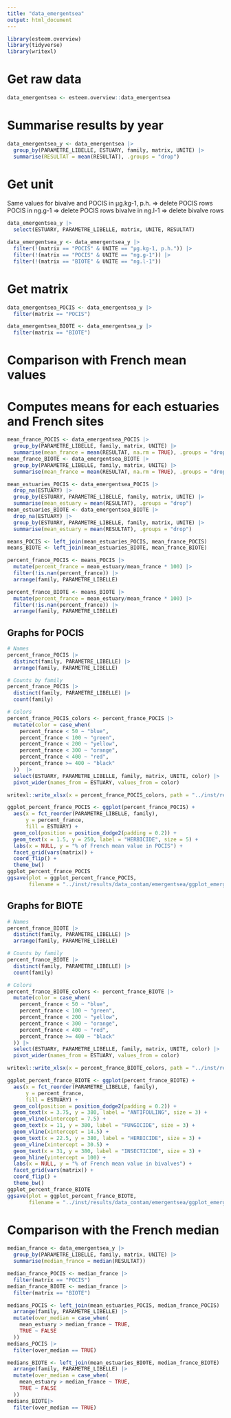 ```yaml
---
title: "data_emergentsea"
output: html_document
---
```


```r
library(esteem.overview)
library(tidyverse)
library(writexl)
```

# Get raw data
```r
data_emergentsea <- esteem.overview::data_emergentsea
```

# Summarise results by year
```r
data_emergentsea_y <- data_emergentsea |> 
  group_by(PARAMETRE_LIBELLE, ESTUARY, family, matrix, UNITE) |> 
  summarise(RESULTAT = mean(RESULTAT), .groups = "drop") 
```

# Get unit

Same values for bivalve and POCIS in µg.kg-1, p.h. => delete POCIS rows
POCIS in ng.g-1 => delete POCIS rows
bivalve in ng.l-1 => delete bivalve rows
```r
data_emergentsea_y |> 
  select(ESTUARY, PARAMETRE_LIBELLE, matrix, UNITE, RESULTAT)
```

```r
data_emergentsea_y <- data_emergentsea_y |> 
  filter(!(matrix == "POCIS" & UNITE == "µg.kg-1, p.h.")) |> 
  filter(!(matrix == "POCIS" & UNITE == "ng.g-1")) |> 
  filter(!(matrix == "BIOTE" & UNITE == "ng.l-1")) 
```

# Get matrix
```r
data_emergentsea_POCIS <- data_emergentsea_y |> 
  filter(matrix == "POCIS")

data_emergentsea_BIOTE <- data_emergentsea_y |> 
  filter(matrix == "BIOTE")
```

# Comparison with French mean values

# Computes means for each estuaries and French sites
```r
mean_france_POCIS <- data_emergentsea_POCIS |> 
  group_by(PARAMETRE_LIBELLE, family, matrix, UNITE) |> 
  summarise(mean_france = mean(RESULTAT, na.rm = TRUE), .groups = "drop")
mean_france_BIOTE <- data_emergentsea_BIOTE |> 
  group_by(PARAMETRE_LIBELLE, family, matrix, UNITE) |> 
  summarise(mean_france = mean(RESULTAT, na.rm = TRUE), .groups = "drop")

mean_estuaries_POCIS <- data_emergentsea_POCIS |> 
  drop_na(ESTUARY) |> 
  group_by(ESTUARY, PARAMETRE_LIBELLE, family, matrix, UNITE) |> 
  summarise(mean_estuary = mean(RESULTAT), .groups = "drop")
mean_estuaries_BIOTE <- data_emergentsea_BIOTE |> 
  drop_na(ESTUARY) |> 
  group_by(ESTUARY, PARAMETRE_LIBELLE, family, matrix, UNITE) |> 
  summarise(mean_estuary = mean(RESULTAT), .groups = "drop")

means_POCIS <- left_join(mean_estuaries_POCIS, mean_france_POCIS)
means_BIOTE <- left_join(mean_estuaries_BIOTE, mean_france_BIOTE)

percent_france_POCIS <- means_POCIS |> 
  mutate(percent_france = mean_estuary/mean_france * 100) |> 
  filter(!is.nan(percent_france)) |>
  arrange(family, PARAMETRE_LIBELLE)

percent_france_BIOTE <- means_BIOTE |> 
  mutate(percent_france = mean_estuary/mean_france * 100) |> 
  filter(!is.nan(percent_france)) |>
  arrange(family, PARAMETRE_LIBELLE)
```

## Graphs for POCIS


```r
# Names
percent_france_POCIS |> 
  distinct(family, PARAMETRE_LIBELLE) |> 
  arrange(family, PARAMETRE_LIBELLE)

# Counts by family
percent_france_POCIS |> 
  distinct(family, PARAMETRE_LIBELLE) |> 
  count(family)

# Colors
percent_france_POCIS_colors <- percent_france_POCIS |> 
  mutate(color = case_when(
    percent_france < 50 ~ "blue",
    percent_france < 100 ~ "green",
    percent_france < 200 ~ "yellow",
    percent_france < 300 ~ "orange",
    percent_france < 400 ~ "red",
    percent_france >= 400 ~ "black"
  ))  |> 
  select(ESTUARY, PARAMETRE_LIBELLE, family, matrix, UNITE, color) |> 
  pivot_wider(names_from = ESTUARY, values_from = color)

writexl::write_xlsx(x = percent_france_POCIS_colors, path = "../inst/results/data_contam/emergentsea/percent_france_POCIS_colors.xlsx")
```

```r
ggplot_percent_france_POCIS <- ggplot(percent_france_POCIS) +
  aes(x = fct_reorder(PARAMETRE_LIBELLE, family),
      y = percent_france, 
      fill = ESTUARY) +
  geom_col(position = position_dodge2(padding = 0.2)) +
  geom_text(x = 1.5, y = 250, label = "HERBICIDE", size = 5) +
  labs(x = NULL, y = "% of French mean value in POCIS") +
  facet_grid(vars(matrix)) +
  coord_flip() +
  theme_bw()
ggplot_percent_france_POCIS
ggsave(plot = ggplot_percent_france_POCIS, 
       filename = "../inst/results/data_contam/emergentsea/ggplot_emergentsea_POCIS.jpg")
```

## Graphs for BIOTE
```r
# Names
percent_france_BIOTE |> 
  distinct(family, PARAMETRE_LIBELLE) |> 
  arrange(family, PARAMETRE_LIBELLE)

# Counts by family
percent_france_BIOTE |> 
  distinct(family, PARAMETRE_LIBELLE) |> 
  count(family)

# Colors
percent_france_BIOTE_colors <- percent_france_BIOTE |> 
  mutate(color = case_when(
    percent_france < 50 ~ "blue",
    percent_france < 100 ~ "green",
    percent_france < 200 ~ "yellow",
    percent_france < 300 ~ "orange",
    percent_france < 400 ~ "red",
    percent_france >= 400 ~ "black"
  )) |> 
  select(ESTUARY, PARAMETRE_LIBELLE, family, matrix, UNITE, color) |> 
  pivot_wider(names_from = ESTUARY, values_from = color)

writexl::write_xlsx(x = percent_france_BIOTE_colors, path = "../inst/results/data_contam/emergentsea/percent_france_BIOTE_colors.xlsx")
```

```r
ggplot_percent_france_BIOTE <- ggplot(percent_france_BIOTE) +
  aes(x = fct_reorder(PARAMETRE_LIBELLE, family),
      y = percent_france, 
      fill = ESTUARY) +
  geom_col(position = position_dodge2(padding = 0.2)) +
  geom_text(x = 3.75, y = 380, label = "ANTIFOULING", size = 3) +
  geom_vline(xintercept = 7.5) +
  geom_text(x = 11, y = 380, label = "FUNGICIDE", size = 3) +
  geom_vline(xintercept = 14.5) +
  geom_text(x = 22.5, y = 380, label = "HERBICIDE", size = 3) +
  geom_vline(xintercept = 30.5) +
  geom_text(x = 31, y = 380, label = "INSECTICIDE", size = 3) +
  geom_hline(yintercept = 100) +
  labs(x = NULL, y = "% of French mean value in bivalves") +
  facet_grid(vars(matrix)) +
  coord_flip() +
  theme_bw()
ggplot_percent_france_BIOTE
ggsave(plot = ggplot_percent_france_BIOTE, 
       filename = "../inst/results/data_contam/emergentsea/ggplot_emergentsea_BIOTE.jpg")
```

# Comparison with the French median
```r
median_france <- data_emergentsea_y |> 
  group_by(PARAMETRE_LIBELLE, family, matrix, UNITE) |> 
  summarise(median_france = median(RESULTAT))

median_france_POCIS <- median_france |> 
  filter(matrix == "POCIS")
median_france_BIOTE <- median_france |> 
  filter(matrix == "BIOTE")
```

```r
medians_POCIS <- left_join(mean_estuaries_POCIS, median_france_POCIS) |>  
  arrange(family, PARAMETRE_LIBELLE) |> 
  mutate(over_median = case_when(
    mean_estuary > median_france ~ TRUE,
    TRUE ~ FALSE
  ))
medians_POCIS |> 
  filter(over_median == TRUE)
```

```r
medians_BIOTE <- left_join(mean_estuaries_BIOTE, median_france_BIOTE) |>  
  arrange(family, PARAMETRE_LIBELLE) |> 
  mutate(over_median = case_when(
    mean_estuary > median_france ~ TRUE,
    TRUE ~ FALSE
  ))
medians_BIOTE|> 
  filter(over_median == TRUE)
```


